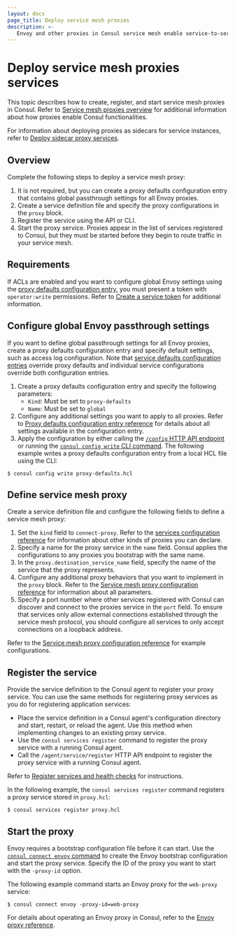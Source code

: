 ```yaml
---
layout: docs
page_title: Deploy service mesh proxies
description: >- 
   Envoy and other proxies in Consul service mesh enable service-to-service communication across your network. Learn how to deploy service mesh proxies in this topic.
---
```


# Deploy service mesh proxies services

This topic describes how to create, register, and start service mesh proxies in Consul. Refer to [Service mesh proxies overview](/consul/docs/connect/proxy) for additional information about how proxies enable Consul functionalities. 

For information about deploying proxies as sidecars for service instances, refer to [Deploy sidecar proxy services](/consul/docs/reference/proxy/sidecar).

## Overview

Complete the following steps to deploy a service mesh proxy:

1. It is not required, but you can create a proxy defaults configuration entry that contains global passthrough settings for all Envoy proxies. 
1. Create a service definition file and specify the proxy configurations in the `proxy` block.
1. Register the service using the API or CLI.
1. Start the proxy service. Proxies appear in the list of services registered to Consul, but they must be started before they begin to route traffic in your service mesh.

## Requirements

If ACLs are enabled and you want to configure global Envoy settings using the [proxy defaults configuration entry](/consul/docs/reference/config-entry/proxy-defaults), you must present a token with `operator:write` permissions. Refer to [Create a service token](/consul/docs/secure/acl/token/service) for additional information.

## Configure global Envoy passthrough settings

If you want to define global passthrough settings for all Envoy proxies, create a proxy defaults configuration entry and specify default settings, such as access log configuration. Note that [service defaults configuration entries](/consul/docs/reference/config-entry/service-defaults) override proxy defaults and individual service configurations override both configuration entries.

1. Create a proxy defaults configuration entry and specify the following parameters:
   - `Kind`: Must be set to `proxy-defaults`
   - `Name`: Must be set to `global`
1. Configure any additional settings you want to apply to all proxies. Refer to [Proxy defaults configuration entry reference](/consul/docs/reference/config-entry/proxy-defaults) for details about all settings available in the configuration entry. 
1. Apply the configuration by either calling the [`/config` HTTP API endpoint](/consul/api-docs/config) or running the [`consul config write` CLI command](/consul/commands/config/write). The following example writes a proxy defaults configuration entry from a local HCL file using the CLI:

```shell-session
$ consul config write proxy-defaults.hcl
```

## Define service mesh proxy 

Create a service definition file and configure the following fields to define a service mesh proxy:

1. Set the `kind` field to `connect-proxy`. Refer to the [services configuration reference](/consul/docs/reference/service#kind) for information about other kinds of proxies you can declare.
1. Specify a name for the proxy service in the `name` field. Consul applies the configurations to any proxies you bootstrap with the same name.
1. In the `proxy.destination_service_name` field, specify the name of the service that the proxy represents. 
1. Configure any additional proxy behaviors that you want to implement in the `proxy` block. Refer to the [Service mesh proxy configuration reference](/consul/docs/reference/proxy/connect-proxy) for information about all parameters. 
1. Specify a port number where other services registered with Consul can discover and connect to the proxies service in the `port` field. To ensure that services only allow external connections established through the service mesh protocol, you should configure all services to only accept connections on a loopback address.

Refer to the [Service mesh proxy configuration reference](/consul/docs/reference/proxy/connect-proxy) for example configurations.

## Register the service 

Provide the service definition to the Consul agent to register your proxy service. You can use the same methods for registering proxy services as you do for registering application services:
 
- Place the service definition in a Consul agent's configuration directory and start, restart, or reload the agent. Use this method when implementing changes to an existing proxy service.
- Use the `consul services register` command to register the proxy service with a running Consul agent.
- Call the `/agent/service/register` HTTP API endpoint to register the proxy service with a running Consul agent.

Refer to [Register services and health checks](/consul/docs/register/service/vm) for instructions.

In the following example, the `consul services register` command registers a proxy service stored in `proxy.hcl`:

```shell-session
$ consul services register proxy.hcl
```

## Start the proxy

Envoy requires a bootstrap configuration file before it can start. Use the [`consul connect envoy` command](/consul/commands/connect/envoy) to create the Envoy bootstrap configuration and start the proxy service. Specify the ID of the proxy you want to start with the `-proxy-id` option.  

The following example command starts an Envoy proxy for the `web-proxy` service:

```shell-session
$ consul connect envoy -proxy-id=web-proxy
```

For details about operating an Envoy proxy in Consul, refer to the [Envoy proxy reference](/consul/docs/reference/proxy/envoy).  
